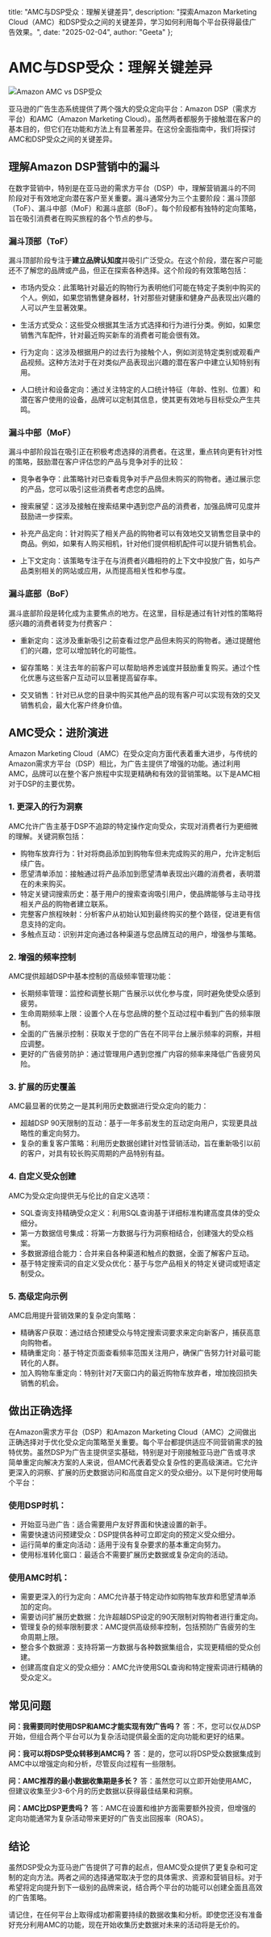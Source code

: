   title: "AMC与DSP受众：理解关键差异",
  description: "探索Amazon Marketing Cloud（AMC）和DSP受众之间的关键差异，学习如何利用每个平台获得最佳广告效果。",
  date: "2025-02-04",
  author: "Geeta"
};

# AMC与DSP受众：理解关键差异

![Amazon AMC vs DSP受众](/images/blog/amazon-amc-vs-dsp-audience.jpeg)

亚马逊的广告生态系统提供了两个强大的受众定向平台：Amazon DSP（需求方平台）和AMC（Amazon Marketing Cloud）。虽然两者都服务于接触潜在客户的基本目的，但它们在功能和方法上有显著差异。在这份全面指南中，我们将探讨AMC和DSP受众之间的关键差异。

## 理解Amazon DSP营销中的漏斗

在数字营销中，特别是在亚马逊的需求方平台（DSP）中，理解营销漏斗的不同阶段对于有效地定向潜在客户至关重要。漏斗通常分为三个主要阶段：漏斗顶部（ToF）、漏斗中部（MoF）和漏斗底部（BoF）。每个阶段都有独特的定向策略，旨在吸引消费者在购买旅程的各个节点的参与。

### 漏斗顶部（ToF）

漏斗顶部阶段专注于**建立品牌认知度**并吸引广泛受众。在这个阶段，潜在客户可能还不了解您的品牌或产品，但正在探索各种选择。这个阶段的有效策略包括：

- 市场内受众：此策略针对最近的购物行为表明他们可能在特定子类别中购买的个人。例如，如果您销售健身器材，针对那些对健康和健身产品表现出兴趣的人可以产生显著效果。

- 生活方式受众：这些受众根据其生活方式选择和行为进行分类。例如，如果您销售汽车配件，针对最近购买新车的消费者可能会很有效。

- 行为定向：这涉及根据用户的过去行为接触个人，例如浏览特定类别或观看产品视频。这种方法对于在对类似产品表现出兴趣的潜在客户中建立认知特别有用。

- 人口统计和设备定向：通过关注特定的人口统计特征（年龄、性别、位置）和潜在客户使用的设备，品牌可以定制其信息，使其更有效地与目标受众产生共鸣。

### 漏斗中部（MoF）

漏斗中部阶段旨在吸引正在积极考虑选择的消费者。在这里，重点转向更有针对性的策略，鼓励潜在客户评估您的产品与竞争对手的比较：

- 竞争者争夺：此策略针对已查看竞争对手产品但未购买的购物者。通过展示您的产品，您可以吸引这些消费者考虑您的品牌。

- 搜索展望：这涉及接触在搜索结果中遇到您产品的消费者，加强品牌可见度并鼓励进一步探索。

- 补充产品定向：针对购买了相关产品的购物者可以有效地交叉销售您目录中的商品。例如，如果有人购买相机，针对他们提供相机配件可以提升销售机会。

- 上下文定向：该策略专注于在与消费者兴趣相符的上下文中投放广告，如与产品类别相关的网站或应用，从而提高相关性和参与度。

### 漏斗底部（BoF）

漏斗底部阶段是转化成为主要焦点的地方。在这里，目标是通过有针对性的策略将感兴趣的消费者转变为付费客户：

- 重新定向：这涉及重新吸引之前查看过您产品但未购买的购物者。通过提醒他们的兴趣，您可以增加转化的可能性。

- 留存策略：关注去年的前客户可以帮助培养忠诚度并鼓励重复购买。通过个性化优惠与这些客户互动可以显著提高留存率。

- 交叉销售：针对已从您的目录中购买其他产品的现有客户可以实现有效的交叉销售机会，最大化客户终身价值。

## AMC受众：进阶演进

Amazon Marketing Cloud（AMC）在受众定向方面代表着重大进步，与传统的Amazon需求方平台（DSP）相比，为广告主提供了增强的功能。通过利用AMC，品牌可以在整个客户旅程中实现更精确和有效的营销策略。以下是AMC相对于DSP的主要优势。

### 1. 更深入的行为洞察
AMC允许广告主基于DSP不追踪的特定操作定向受众，实现对消费者行为更细微的理解。关键洞察包括：
- 购物车放弃行为：针对将商品添加到购物车但未完成购买的用户，允许定制后续广告。
- 愿望清单添加：接触通过将产品添加到愿望清单表现出兴趣的消费者，表明潜在的未来购买。
- 特定关键词搜索历史：基于用户的搜索查询吸引用户，使品牌能够与主动寻找相关产品的购物者建立联系。
- 完整客户旅程映射：分析客户从初始认知到最终购买的整个路径，促进更有信息支持的定向。
- 多触点互动：识别并定向通过各种渠道与您品牌互动的用户，增强参与策略。

### 2. 增强的频率控制
AMC提供超越DSP中基本控制的高级频率管理功能：
- 长期频率管理：监控和调整长期广告展示以优化参与度，同时避免使受众感到疲劳。
- 生命周期频率上限：设置个人在与您品牌的整个互动过程中看到广告的频率限制。
- 全面的广告展示控制：获取关于您的广告在不同平台上展示频率的洞察，并相应调整。
- 更好的广告疲劳防护：通过管理用户遇到您推广内容的频率来降低广告疲劳风险。

### 3. 扩展的历史覆盖
AMC最显著的优势之一是其利用历史数据进行受众定向的能力：
- 超越DSP 90天限制的互动：基于一年多前发生的互动定向用户，实现更具战略性的重定向努力。
- 复杂的重复客户策略：利用历史数据创建针对性营销活动，旨在重新吸引以前的客户，对具有较长购买周期的产品特别有益。

### 4. 自定义受众创建
AMC为受众定向提供无与伦比的自定义选项：
- SQL查询支持精确受众定义：利用SQL查询基于详细标准构建高度具体的受众细分。
- 第一方数据信号集成：将第一方数据与行为洞察相结合，创建强大的受众档案。
- 多数据源组合能力：合并来自各种渠道和触点的数据，全面了解客户互动。
- 基于特定搜索词的自定义受众优化：基于与您产品相关的特定关键词或短语定制受众。

### 5. 高级定向示例
AMC启用提升营销效果的复杂定向策略：
- 精确客户获取：通过结合预建受众与特定搜索词要求来定向新客户，捕获高意向购物者。
- 精确重定向：基于特定页面查看频率范围关注用户，确保广告努力针对最可能转化的人群。
- 加入购物车重定向：特别针对7天窗口内的最近购物车放弃者，增加挽回损失销售的机会。

## 做出正确选择

在Amazon需求方平台（DSP）和Amazon Marketing Cloud（AMC）之间做出正确选择对于优化受众定向策略至关重要。每个平台都提供适应不同营销需求的独特优势。虽然DSP为广告主提供坚实基础，特别是对于刚接触亚马逊广告或寻求简单重定向解决方案的人来说，但AMC代表着受众复杂性的更高级演进。它允许更深入的洞察、扩展的历史数据访问和高度自定义的受众细分。以下是何时使用每个平台：

### 使用DSP时机：
- 开始亚马逊广告：适合需要用户友好界面和快速设置的新手。
- 需要快速访问预建受众：DSP提供各种可立即定向的预定义受众细分。
- 运行简单的重定向活动：适用于没有复杂要求的基本重定向努力。
- 使用标准转化窗口：最适合不需要扩展历史数据或复杂定向的活动。

### 使用AMC时机：
- 需要更深入的行为定向：AMC允许基于特定动作如购物车放弃和愿望清单添加的定向。
- 需要访问扩展历史数据：允许超越DSP设定的90天限制对购物者进行重定向。
- 管理复杂的频率限制要求：AMC提供高级频率控制，包括预防广告疲劳的生命周期上限。
- 整合多个数据源：支持将第一方数据与各种数据集组合，实现更精细的受众创建。
- 创建高度自定义的受众细分：AMC允许使用SQL查询和特定搜索词进行精确的受众定义。

## 常见问题

**问：我需要同时使用DSP和AMC才能实现有效广告吗？**
答：不，您可以仅从DSP开始，但组合两个平台可以为复杂活动提供最全面的定向功能和更好的结果。

**问：我可以将DSP受众转移到AMC吗？**
答：是的，您可以将DSP受众数据集成到AMC中以增强定向和分析，尽管反向过程有一些限制。

**问：AMC推荐的最小数据收集期是多长？**
答：虽然您可以立即开始使用AMC，但建议收集至少3-6个月的历史数据以获得最佳结果和洞察。

**问：AMC比DSP更贵吗？**
答：AMC在设置和维护方面需要额外投资，但增强的定向功能通常为复杂活动带来更好的广告支出回报率（ROAS）。

## 结论

虽然DSP受众为亚马逊广告提供了可靠的起点，但AMC受众提供了更复杂和可定制的定向方法。两者之间的选择通常取决于您的具体需求、资源和营销目标。对于希望将定向提升到下一级别的品牌来说，结合两个平台的功能可以创建全面且高效的广告策略。

请记住，在任何平台上取得成功都需要持续的数据收集和分析。即使您还没有准备好充分利用AMC的功能，现在开始收集历史数据对未来的活动将是无价的。